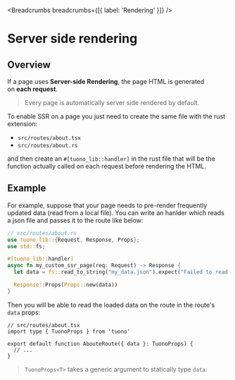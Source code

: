
<MetaTags
  title="Tuono - Server side rendering"
  canonical="https://tuono.dev/documentation/rendering/server-side-rendering"
/>


<Breadcrumbs breadcrumbs={[{ label: 'Rendering' }]} />

# Server side rendering

## Overview

If a page uses **Server-side Rendering**, the page HTML is generated on **each request**.

> Every page is automatically server side rendered by default.

To enable SSR on a page you just need to create the same file with the rust extension:

- `src/routes/about.tsx`
- `src/routes/about.rs`

and then create an `#[tuono_lib::handler]` in the rust file that will be the
function actually called on each request before rendering the HTML.

## Example

For example, suppose that your page needs to pre-render frequently updated data
(read from a local file). You can write an hanlder which reads a json file and passes
it to the route like below:

```rs
// src/routes/about.rs
use tuono_lib::{Request, Response, Props};
use std::fs;

#[tuono_lib::handler]
async fn my_custom_ssr_page(req: Request) -> Response {
  let data = fs::read_to_string("my_data.json").expect("Failed to read json file");

  Response::Props(Props::new(data))
}
```

Then you will be able to read the loaded data on the route in the route's `data` props:

```tsx
// src/routes/about.tsx
import type { TuonoProps } from 'tuono'

export default function AbouteRoute({ data }: TuonoProps) {
  // ...
}
```

> `TuonoProps<T>` takes a generic argument to statically type `data`.
